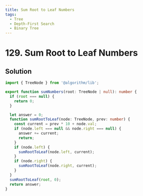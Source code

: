 ```yaml
---
title: Sum Root to Leaf Numbers
tags:
  - Tree
  - Depth-First Search
  - Binary Tree
---
```


# 129. Sum Root to Leaf Numbers

<Badges>
  <LevelBadge level="medium" />
  <TopicBadge name="Tree" slug="tree" />
  <TopicBadge name="Depth-First Search" slug="depth-first-search" />
  <TopicBadge name="Binary Tree" slug="binary-tree" />
</Badges>

## Solution

```typescript filename="solution.ts" copy
import { TreeNode } from '@algorithm/lib';

export function sumNumbers(root: TreeNode | null): number {
  if (root === null) {
    return 0;
  }

  let answer = 0;
  function sumRootToLeaf(node: TreeNode, prev: number) {
    const current = prev * 10 + node.val;
    if (node.left === null && node.right === null) {
      answer += current;
      return;
    }
    if (node.left) {
      sumRootToLeaf(node.left, current);
    }
    if (node.right) {
      sumRootToLeaf(node.right, current);
    }
  }
  sumRootToLeaf(root, 0);
  return answer;
}
```

<ProblemLink
  codingSite="leetcode"
  href="https://leetcode.com/problems/sum-root-to-leaf-numbers"
  title="Sum Root to Leaf Numbers"
/>
